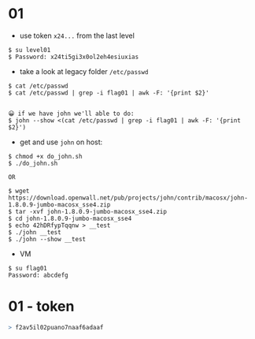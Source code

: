 # 01

- use token `x24...` from the last level

```
$ su level01
$ Password: x24ti5gi3x0ol2eh4esiuxias
```

- take a look at legacy folder `/etc/passwd`

```b
$ cat /etc/passwd
$ cat /etc/passwd | grep -i flag01 | awk -F: '{print $2}'


😀 if we have john we'll able to do:
$ john --show <(cat /etc/passwd | grep -i flag01 | awk -F: '{print $2}')
```

- get and use `john` on host:

```b
$ chmod +x do_john.sh
$ ./do_john.sh

OR

$ wget https://download.openwall.net/pub/projects/john/contrib/macosx/john-1.8.0.9-jumbo-macosx_sse4.zip
$ tar -xvf john-1.8.0.9-jumbo-macosx_sse4.zip
$ cd john-1.8.0.9-jumbo-macosx_sse4
$ echo 42hDRfypTqqnw > __test
$ ./john __test
$ ./john --show __test
```

- VM

```
$ su flag01
Password: abcdefg
```

# 01 - token

```r
> f2av5il02puano7naaf6adaaf
```
